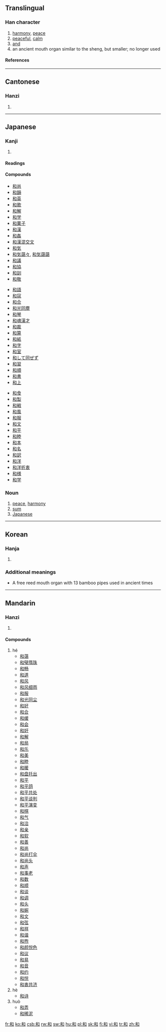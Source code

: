 {{see|龢}}

==Translingual==
===Han character===
{{Han char|rn=30|rad=口|as=05|sn=8|four=2690<sub>0</sub>|canj=竹木口 (HDR)}}
# [[harmony]], [[peace]]
# [[peaceful]], [[calm]]
# [[and]]
# an ancient mouth organ similar to the sheng, but smaller; no longer used
====References====
{{Han ref|kx=0185.010|dkj=03490|dj=0404.030|hdz=10602.010|uh=548C|ud=21644|bh=A94D|bd=43341}}
----
==Cantonese==
===Hanzi===
{{yue-hanzi|jyut=|y=[[wo4]]}}
# {{defn|Cantonese}}
----
==Japanese==
{{wikipedia|Wa (Japanese)}}
===Kanji===

{{ja-kanji|grade=3|rs=口05}}
# {{defn|Japanese}} 
====Readings====
{{ja-readings|on=[[わ]] (wa), [[か]] (ka)|kun=[[やわらぐ]] (yawaragu), [[なごむ]] (nagomu), [[なごやか]] (nagoyaka)
|nanori=[[かず]] (kazu)}}

====Compounds====
{{top3}}
*[[和尚]]
*[[和韻]]
*[[和英]]
*[[和歌]]
*[[和解]]
*[[和学]]
*[[和菓子]]
*[[和漢]]
*[[和姦]]
*[[和漢混交文]]
*[[和気]]
*[[和気藹々]], [[和気藹藹]]
*[[和議]]
*[[和協]]
*[[和訓]]
*[[和敬]]
{{mid3}}
*[[和語]]
*[[和寇]]
*[[和合]]
*[[和光同塵]]
*[[和琴]]
*[[和魂漢才]]
*[[和裁]]
*[[和算]]
*[[和紙]]
*[[和字]]
*[[和室]]
*[[和して同ぜず]]
*[[和習]]
*[[和順]]
*[[和書]]
*[[和上]]
{{mid3}}
*[[和食]]
*[[和製]]
*[[和戦]]
*[[和風]]
*[[和服]]
*[[和文]]
*[[和平]]
*[[和睦]]
*[[和本]]
*[[和名]]
*[[和訳]]
*[[和洋]]
*[[和洋折衷]]
*[[和様]]
*[[和学]]
{{bottom}}

===Noun===
{{ja-noun|k|hira=わ|rom=wa}}
# [[peace]], [[harmony]]
# [[sum]]
# [[Japanese]]

----

==Korean==
===Hanja===
{{ko-hanja|hangeul=화|rv=hwa|mr=hwa}}
# {{defn|Korean}}

===Additional meanings===
*A free reed mouth organ with 13 bamboo pipes used in ancient times
----
==Mandarin==
===Hanzi===
{{cmn-hanzi|pin=[[hé]] ([[he2]]), [[hè]] ([[he4]]), [[hú]] ([[hu2]]), [[huó]] ([[huo2]]), [[huò]] ([[huo4]]), [[hàn]] ([[han4]])|wg=[[ho2|ho<sup>2</sup>]], [[ho4|ho<sup>4</sup>]], [[hu2|hu<sup>2</sup>]], [[huo2|huo<sup>2</sup>]], [[huo4|huo<sup>4</sup>]]}}
# {{defn|Mandarin}}

====Compounds====
#hé
#*[[和蔼]]
#*[[和璧隋珠]]
#*[[和畅]]
#*[[和道]]
#*[[和风]]
#*[[和风细雨]]
#*[[和服]]
#*[[和光同尘]]
#*[[和好]]
#*[[和合]]
#*[[和缓]]
#*[[和会]]
#*[[和奸]]
#*[[和解]]
#*[[和局]]
#*[[和乐]]
#*[[和美]]
#*[[和睦]]
#*[[和暖]]
#*[[和盘托出]]
#*[[和平]]
#*[[和平鸽]]
#*[[和平共处]]
#*[[和平谈判]]
#*[[和平演变]]
#*[[和棋]]
#*[[和气]]
#*[[和洽]]
#*[[和亲]]
#*[[和软]]
#*[[和善]]
#*[[和尚]]
#*[[和尚打伞]]
#*[[和尚头]]
#*[[和声]]
#*[[和事老]]
#*[[和数]]
#*[[和顺]]
#*[[和谈]]
#*[[和调]]
#*[[和头]]
#*[[和婉]]
#*[[和文]]
#*[[和弦]]
#*[[和祥]]
#*[[和谐]]
#*[[和煦]]
#*[[和颜悦色]]
#*[[和议]]
#*[[和易]]
#*[[和音]]
#*[[和约]]
#*[[和悦]]
#*[[和衷共济]]
#hè
#*[[和诗]]
#huò
#*[[和弄]]
#*[[和稀泥]]

[[fr:和]]
[[ko:和]]
[[csb:和]]
[[rw:和]]
[[sw:和]]
[[hu:和]]
[[pl:和]]
[[sk:和]]
[[fi:和]]
[[vi:和]]
[[tr:和]]
[[zh:和]]